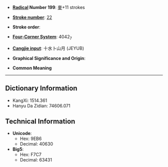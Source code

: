 * '''[[Wiktionary:Chinese radical index| Radical]] Number 199''': [[Wiktionary:Chinese radical index 麥|麥]]+11 strokes

* '''[[Wiktionary:Chinese total strokes index|Stroke number]]''': [[Wiktionary:Chinese total strokes index 22|22]]

* '''Stroke order''': 

* '''[[Wiktionary:Chinese four corner index|Four-Corner System]]''': 4042<sub>7</sub>

* '''[[Wiktionary:Chinese Cangjie index|Cangjie input]]''': 十水卜山月 (JEYUB)

* '''Graphical Significance and Origin''': 

* '''Common Meaning'''

----

== Dictionary Information ==

* KangXi: 1514.361
* Hanyu Da Zidian: 74606.071

== Technical Information ==

* '''Unicode''':
** Hex: 9EB6
** Decimal: 40630
* '''Big5''':
** Hex: F7C7
** Decimal: 63431